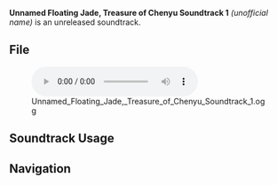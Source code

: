{{Soundtrack Infobox
|type       = Unreleased Soundtracks
|audio      = Unnamed Floating Jade, Treasure of Chenyu Soundtrack 1.ogg
}}
'''Unnamed Floating Jade, Treasure of Chenyu Soundtrack 1''' ''(unofficial name)'' is an unreleased soundtrack.

==File==
[[File:Unnamed Floating Jade, Treasure of Chenyu Soundtrack 1.ogg|600px]]

==Soundtrack Usage==
{{Soundtrack Usage
|location          = 
|quest             = Floating Jade, Treasure of Chenyu//cutscene
|domain            = 
|eventgameplay     = 
|special_displayed = 
|special           = 
|teapot            = 
|mediaoriginal     =
}}
<!--
==Other Arrangements==
{{Files by Category Gallery|Media Using an Unreleased Arrangement of {{subst:#titleparts:{{subst:PAGENAME}}}} Soundtrack}}

==Gallery==
<gallery>
</gallery>

==Trivia==
-->
==Navigation==
{{Soundtrack Navbox|Unreleased}}